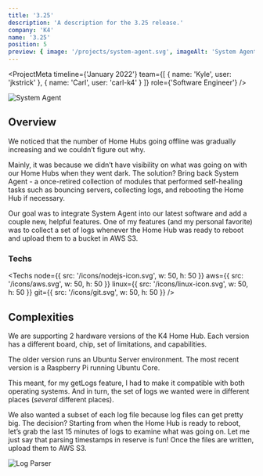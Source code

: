 ```yaml
---
title: '3.25'
description: 'A description for the 3.25 release.'
company: 'K4'
name: '3.25'
position: 5
preview: { image: '/projects/system-agent.svg', imageAlt: 'System Agent' }
---
```


<ProjectMeta
    timeline={'January 2022'}
    team={[
        {
            name: 'Kyle',
            user: 'jkstrick'
        },
        {
            name: 'Carl',
            user: 'carl-k4'
        }
    ]}
    role={'Software Engineer'}
/>

<Image
    src="/projects/system-agent.svg"
    alt="System Agent"
    width={1200}
    height={650}
    loading="lazy"
    className="mx-auto"
/>

## Overview

We noticed that the number of Home Hubs going offline was gradually increasing and we couldn’t figure out why.

Mainly, it was because we didn’t have visibility on what was going on with our Home Hubs when they went dark. The solution? Bring back System Agent - a once-retired collection of modules that performed self-healing tasks such as bouncing servers, collecting logs, and rebooting the Home Hub if necessary.

Our goal was to integrate System Agent into our latest software and add a couple new, helpful features. One of my features (and my personal favorite) was to collect a set of logs whenever the Home Hub was ready to reboot and upload them to a bucket in AWS S3.

### Techs

<Techs
    node={{ src: '/icons/nodejs-icon.svg', w: 50, h: 50 }}
    aws={{ src: '/icons/aws.svg', w: 50, h: 50 }}
    linux={{ src: '/icons/linux-icon.svg', w: 50, h: 50 }}
    git={{ src: '/icons/git.svg', w: 50, h: 50 }}
/>

## Complexities

We are supporting 2 hardware versions of the K4 Home Hub. Each version has a different board, chip, set of limitations, and capabilities.

The older version runs an Ubuntu Server environment. The most recent version is a Raspberry Pi running Ubuntu Core.

This meant, for my getLogs feature, I had to make it compatible with both operating systems. And in turn, the set of logs we wanted were in different places (_several_ different places).

We also wanted a subset of each log file because log files can get pretty big. The decision? Starting from when the Home Hub is ready to reboot, let’s grab the last 15 minutes of logs to examine what was going on. Let me just say that parsing timestamps in reserve is fun! Once the files are written, upload them to AWS S3.

<Image
    src="/projects/log-parser.svg"
    alt="Log Parser"
    width={1200}
    height={650}
    loading="lazy"
    className="mx-auto"
/>
